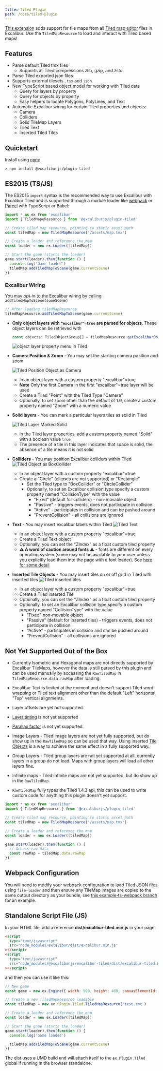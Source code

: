 ```yaml
---
title: Tiled Plugin
path: /docs/tiled-plugin
---
```


[This extension](https://github.com/excaliburjs/excalibur-tiled) adds support for tile maps from all [Tiled map editor](http://mapeditor.org) files in Excalibur. Use the `TiledMapResource` to load and interact with Tiled based maps!

## Features

- Parse default Tiled tmx files
  - Supports all Tiled compressions zlib, gzip, and zstd
- Parse Tiled exported json files
- Supports external tilesets `.tsx` and `json`
- New TypeScript based object model for working with Tiled data
  - Query for layers by property
  - Query for objects by property
  - Easy helpers to locate Polygons, PolyLines, and Text
- Automatic Excalibur wiring for certain Tiled properties and objects:
  - Camera
  - Colliders
  - Solid TileMap Layers
  - Tiled Text
  - Inserted Tiled Tiles

## Quickstart

Install using [npm](http://npmjs.org):

```
> npm install @excaliburjs/plugin-tiled
```

## ES2015 (TS/JS)

The ES2015 `import` syntax is the recommended way to use Excalibur with Excalibur Tiled and is supported through a module loader like [webpack](https://github.com/excaliburjs/example-ts-webpack) or [Parcel](https://parceljs.org) with TypeScript or Babel:

```ts
import * as ex from 'excalibur'
import { TiledMapeResource } from '@excaliburjs/plugin-tiled'

// Create tiled map resource, pointing to static asset path
const tiledMap = new TiledMapResource('/assets/map.tmx')

// Create a loader and reference the map
const loader = new ex.Loader([tiledMap])

// Start the game (starts the loader)
game.start(loader).then(function () {
  console.log('Game loaded')
  tiledMap.addTiledMapToScene(game.currentScene)
})
```

### Excalibur Wiring

You may opt-in to the Excalibur wiring by calling `addTiledMapToScene(someScene)`

```typescript
// After loading tiledMapResource
tiledMapResource.addTiledMapToScene(game.currentScene)
```

- **Only object layers with `"excalibur"=true` are parsed for objects**. These object layers can be retrieved with

  ```typescript
  const objects: TiledObjectGroup[] = tiledMapResource.getExcaliburObjects()
  ```

  ![object layer property menu in Tiled](https://github.com/excaliburjs/excalibur-tiled/raw/main/readme/excalibur-object.png)

- **Camera Position & Zoom** - You may set the starting camera position and zoom

  ![Tiled Position Object as Camera](https://github.com/excaliburjs/excalibur-tiled/raw/main/readme/camera.png)

  - In an object layer with a custom property "excalibur"=true
  - **Note** Only the first Camera in the first "excalibur"=true layer will be used
  - Create a Tiled "Point" with the Tiled Type "Camera"
  - Optionally, to set zoom other than the default of 1.0, create a custom property named "Zoom" with a numeric value

- **Solid layers** - You can mark a particular layers tiles as solid in Tiled

  ![Tiled Layer Marked Solid](https://github.com/excaliburjs/excalibur-tiled/blob/main/readme/solid.png)

  - In the Tiled layer properties, add a custom property named "Solid" with a boolean value `true`
  - The presence of a tile in this layer indicates that space is solid, the absence of a tile means it is not solid

- **Colliders** - You may position Excalibur colliders within Tiled
  ![Tiled Object as BoxCollider](https://github.com/excaliburjs/excalibur-tiled/raw/main/readme/collider.png)

  - In an object layer with a custom property "excalibur"=true
  - Create a "Circle" (ellipses are not supported) or "Rectangle"
    - Set the Tiled type to "BoxCollider" or "CircleCollider"
    - Optionally, to set an Excalibur collision type specify a custom property named "CollisionType" with the value
      - "Fixed" (default for colliders) - non-movable object
      - "Passive" - triggers events, does not participate in collision
      - "Active" - participates in collision and can be pushed around
      - "PreventCollision" - all collisions are ignored

- **Text** - You may insert excalibur labels within Tiled
  ![Tiled Text](https://github.com/excaliburjs/excalibur-tiled/raw/main/readme/text.png)

  - In an object layer with a custom property "excalibur"=true
  - Create a Tiled Text object
  - Optionally, you can set the "ZIndex" as a float custom tiled property
  - **⚠ A word of caution around fonts ⚠** - fonts are different on every operating system (some may not be available to your user unless you explicitly load them into the page with a font loader). See [here for some detail](https://erikonarheim.com/posts/dont-test-fonts/)

- **Inserted Tile Objects** - You may insert tiles on or off grid in Tiled with inserted tiles
  ![Tiled inserted tiles](https://github.com/excaliburjs/excalibur-tiled/raw/main/readme/insertedtile.png)
  - In an object layer with a custom property "excalibur"=true
  - Create a Tiled inserted Tile
  - Optionally, you can set the "ZIndex" as a float custom tiled property
  - Optionally, to set an Excalibur collision type specify a custom property named "CollisionType" with the value
    - "Fixed" non-movable object
    - "Passive" (default for inserted tiles) - triggers events, does not participate in collision
    - "Active" - participates in collision and can be pushed around
    - "PreventCollision" - all collisions are ignored

## Not Yet Supported Out of the Box

- Currently Isometric and Hexagonal maps are not directly supported by Excalibur TileMaps, however the data is still parsed by this plugin and can be used manually by accessing the `RawTiledMap` in `TiledMapResource.data.rawMap` after loading.

- Excalibur Text is limited at the moment and doesn't support Tiled word wrapping or Tiled text alignment other than the default "Left" horizontal, "Top" vertical alignments.

- Layer offsets are yet not supported.

- [Layer tinting](https://doc.mapeditor.org/en/latest/manual/layers/#tinting-layers) is not yet supported

- [Parallax factor](https://doc.mapeditor.org/en/latest/manual/layers/#parallax-factor) is not yet supported.

- Image Layers - Tiled image layers are not yet fully supported, but do show up in the `RawTiledMap` so can be used that way. Using inserted [Tile Objects](https://doc.mapeditor.org/fr/latest/manual/layers/#image-layers) is a way to achieve the same effect in a fully supported way.

- Group Layers - Tiled group layers are not yet supported at all, currently layers in a group do not load. Maps with group layers will load all other layers fine.

- Infinite maps - Tiled infinite maps are not yet supported, but do show up in the `RawTiledMap`.

- `RawTiledMap` fully types the Tiled 1.4.3 api, this can be used to write custom code for anything this plugin doesn't yet support.

```typescript
import * as ex from 'excalibur'
import { TiledMapResource } from '@excaliburjs/plugin-tiled'

// Create tiled map resource, pointing to static asset path
const tiledMap = new TiledMapResource('/assets/map.tmx')

// Create a loader and reference the map
const loader = new ex.Loader([tiledMap])

game.start(loader).then(function () {
  // Access raw data
  const rawMap = tiledMap.data.rawMap
})
```

## Webpack Configuration

You will need to modify your webpack configuration to load Tiled JSON files using `file-loader` and then ensure any TileMap images are copied to the same output directory as your bundle, see [this example-ts-webpack branch](https://github.com/excaliburjs/example-ts-webpack/tree/feature/excalibur-tiled-with-webpack) for an example.

## Standalone Script File (JS)

In your HTML file, add a reference **dist/excalibur-tiled.min.js** in your page:

```html
<script
  type="text/javascript"
  src="node_modules/excalibur/dist/excalibur.min.js"
></script>
<script
  type="text/javascript"
  src="node_modules/@excaliburjs/excalibur-tiled/dist/excalibur-tiled.min.js"
></script>
```

and then you can use it like this:

```js
// New game
const game = new ex.Engine({ width: 500, height: 400, canvasElementId: 'game' })

// Create a new TiledMapResource loadable
const tiledMap = new ex.Plugin.Tiled.TiledMapResource('test.tmx')

// Create a loader and reference the map
const loader = new ex.Loader([tiledMap])

// Start the game (starts the loader)
game.start(loader).then(function () {
  console.log('Game loaded')

  tiledMap.addTiledMapToScene(game.currentScene)
})
```

The dist uses a UMD build and will attach itself to the `ex.Plugin.Tiled` global if running in the browser standalone.
